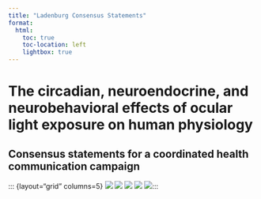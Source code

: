 ```yaml
---
title: "Ladenburg Consensus Statements"
format:
  html:
    toc: true
    toc-location: left
    lightbox: true
---
```


# The circadian, neuroendocrine, and neurobehavioral effects of ocular light exposure on human physiology

## Consensus statements for a coordinated health communication campaign

::: {layout="grid" columns=5} ![](assets/logo-cie.png){fig-align="center"} ![](assets/logo-slrch.png){fig-align="center"} ![](assets/logo-dla.png){fig-align="center"} ![](assets/logo-glg.png){fig-align="center"} ![](assets/logo-cet.png){fig-align="center"}:::
